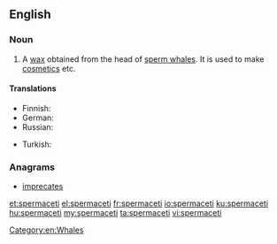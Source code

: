==English==
{{wikipedia}}

===Noun===
{{en-noun|-}}

# A [[wax]] obtained from the head of [[sperm whale]]s. It is used to make [[cosmetics]] etc.

====Translations====
{{trans-top|wax obtained from the head of sperm whale}}
* Finnish: {{t|fi|spermaseetti}}
* German: {{t|de|Walrat|m}}
* Russian: {{t+|ru|спермаце́т|m}}
{{trans-mid}}
* Turkish: {{t+|tr|ispermeçet}}
{{trans-bottom}}

===Anagrams===
* [[imprecates#English|imprecates]]

[[Category:en:Whales]]

[[et:spermaceti]]
[[el:spermaceti]]
[[fr:spermaceti]]
[[io:spermaceti]]
[[ku:spermaceti]]
[[hu:spermaceti]]
[[my:spermaceti]]
[[ta:spermaceti]]
[[vi:spermaceti]]